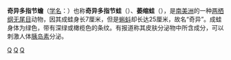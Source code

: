 {{NoteTA|zh-cn:厘米; zh-hk:厘米; zh-tw:公分}}
{{Speciesbox 
| taxon = Pseudis paradoxa
| image =Pseudis paradoxa01a.jpg
| status = LC
| status_system = IUCN3.1
| status_ref = <ref name="iucn">{{Cite journal | author = Angulo, Ariadne | author2 = Baldo, Diego | title = ''Pseudis paradoxa'' | journal = [[The_IUCN_Red_List_of_Threatened_Species|The IUCN Red List of Threatened Species]] | volume = 2010 | page = e.T55904A11385563 | publisher = [[IUCN|IUCN]] | date = 2010 | url = http://www.iucnredlist.org/details/55904/0 | doi = 10.2305/IUCN.UK.2010-2.RLTS.T55904A11385563.en | access-date = 26 December 2017 | archive-date = 2018-09-25 | archive-url = https://web.archive.org/web/20180925113014/http://www.iucnredlist.org/details/55904/0 | dead-url = no }}</ref>
| authority = （[[卡尔·林奈|Linnaeus]]，1758）
}}
'''奇异多指节蟾'''（[[学名|学名]]：{{Lang|la|'''''Pseudis paradoxa'''''}}）也称'''奇异多指节蛙'''（{{Lang-en|'''paradoxical frog'''}}）、'''萎缩蛙'''（{{Lang-en|'''shrinking frog'''}}），是[[南美洲|南美洲]]的一种[[两栖纲|两栖纲]][[无尾目|无尾目]]动物，因其成蛙身长7厘米，但是[[蝌蚪|蝌蚪]]却长达25厘米，故名“奇异”。成蛙身体为绿色，带有深绿或橄榄色的条纹。有报道称其皮肤分泌物中所含成分，可以刺激人体[[胰岛素|胰岛素]]分泌。

{{Commons category inline|Pseudis paradoxa}}
{{Taxonbar}}

[[Category:多指节蟾属|Q]]
[[Category:1758年描述的动物|Q]]
[[Category:卡尔·林奈命名的生物分类|Q]]